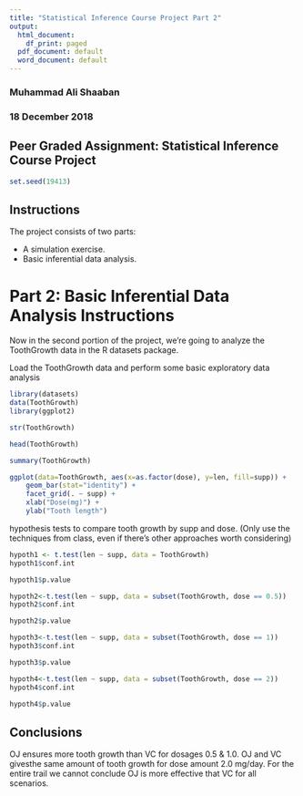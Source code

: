 ---
title: "Statistical Inference Course Project Part 2"
output:
  html_document:
    df_print: paged
  pdf_document: default
  word_document: default
---

### Muhammad Ali Shaaban  
### 18 December 2018  

## Peer Graded Assignment: Statistical Inference Course Project


```{r setup, include=FALSE}
set.seed(19413)
```

## Instructions  
The project consists of two parts:

 - A simulation exercise.
 - Basic inferential data analysis.
 
# Part 2: Basic Inferential Data Analysis Instructions  

Now in the second portion of the project, we're going to analyze the ToothGrowth data in the R datasets package.  

Load the ToothGrowth data and perform some basic exploratory data analysis

```{r}
library(datasets)
data(ToothGrowth)
library(ggplot2)

str(ToothGrowth)
```

```{r}
head(ToothGrowth)
```

```{r}
summary(ToothGrowth)
```

```{r}
ggplot(data=ToothGrowth, aes(x=as.factor(dose), y=len, fill=supp)) +
    geom_bar(stat="identity") +
    facet_grid(. ~ supp) +
    xlab("Dose(mg)") +
    ylab("Tooth length")
```

hypothesis tests to compare tooth growth by supp and dose. (Only use the techniques from class, even if there's other approaches worth considering)

```{r}
hypoth1 <- t.test(len ~ supp, data = ToothGrowth)
hypoth1$conf.int
```

```{r}
hypoth1$p.value
```

```{r}
hypoth2<-t.test(len ~ supp, data = subset(ToothGrowth, dose == 0.5))
hypoth2$conf.int
```

```{r}
hypoth2$p.value
```

```{r}
hypoth3<-t.test(len ~ supp, data = subset(ToothGrowth, dose == 1))
hypoth3$conf.int
```

```{r}
hypoth3$p.value
```

```{r}
hypoth4<-t.test(len ~ supp, data = subset(ToothGrowth, dose == 2))
hypoth4$conf.int
```

```{r}
hypoth4$p.value
```


## Conclusions  

OJ ensures more tooth growth than VC for dosages 0.5 & 1.0. OJ and VC givesthe same amount of tooth growth for dose amount 2.0 mg/day. For the entire trail we cannot conclude OJ is more effective that VC for all scenarios.
